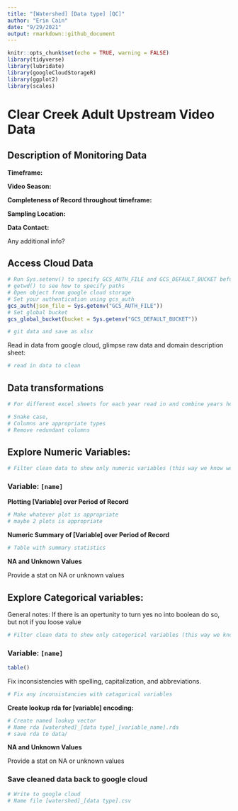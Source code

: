 ```yaml
---
title: "[Watershed] [Data type] [QC]"
author: "Erin Cain"
date: "9/29/2021"
output: rmarkdown::github_document
---
```


```r
knitr::opts_chunk$set(echo = TRUE, warning = FALSE)
library(tidyverse)
library(lubridate)
library(googleCloudStorageR)
library(ggplot2)
library(scales)
```

# Clear Creek Adult Upstream Video Data 

## Description of Monitoring Data

**Timeframe:** 

**Video Season:** 

**Completeness of Record throughout timeframe:** 

**Sampling Location:**


**Data Contact:** 

Any additional info?

## Access Cloud Data

```r
# Run Sys.setenv() to specify GCS_AUTH_FILE and GCS_DEFAULT_BUCKET before running 
# getwd() to see how to specify paths 
# Open object from google cloud storage
# Set your authentication using gcs_auth
gcs_auth(json_file = Sys.getenv("GCS_AUTH_FILE"))
# Set global bucket 
gcs_global_bucket(bucket = Sys.getenv("GCS_DEFAULT_BUCKET"))

# git data and save as xlsx

```

Read in data from google cloud, glimpse raw data and domain description sheet: 
```r
# read in data to clean 
```

## Data transformations

```r
# For different excel sheets for each year read in and combine years here
```

```r
# Snake case, 
# Columns are appropriate types
# Remove redundant columns
```

## Explore Numeric Variables: {.tabset}

```r
# Filter clean data to show only numeric variables (this way we know we do not miss any)
```

### Variable: `[name]`

**Plotting [Variable] over Period of Record**

```r
# Make whatever plot is appropriate 
# maybe 2 plots is appropriate
```

**Numeric Summary of [Variable] over Period of Record**

```r
# Table with summary statistics
```

**NA and Unknown Values**

Provide a stat on NA or unknown values

## Explore Categorical variables: {.tabset}

General notes: If there is an opertunity to turn yes no into boolean do so, but not if you loose value 


```r
# Filter clean data to show only categorical variables (this way we know we do not miss any)
```


### Variable: `[name]`
```r
table() 
```

Fix inconsistencies with spelling, capitalization, and abbreviations. 

```r
# Fix any inconsistancies with catagorical variables
```

**Create lookup rda for [variable] encoding:** 
```r
# Create named lookup vector
# Name rda [watershed]_[data type]_[variable_name].rda
# save rda to data/ 
```

**NA and Unknown Values**

Provide a stat on NA or unknown values

### Save cleaned data back to google cloud 

```r
# Write to google cloud 
# Name file [watershed]_[data type].csv
```
